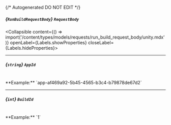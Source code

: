 {/* Autogenerated DO NOT EDIT  */}

##### *{`RunBuildRequestBody`}* `RequestBody`
<Collapsible content={() => import('/content/types/models/requests/run_build_request_body/unity.mdx')} openLabel={Labels.showProperties} closeLabel={Labels.hideProperties}>
</Collapsible>

---
##### *{`string`}* `AppId`
<br/>
**Example:** `app-af469a92-5b45-4565-b3c4-b79878de67d2`

---
##### *{`int`}* `BuildId`
<br/>
**Example:** `1`


